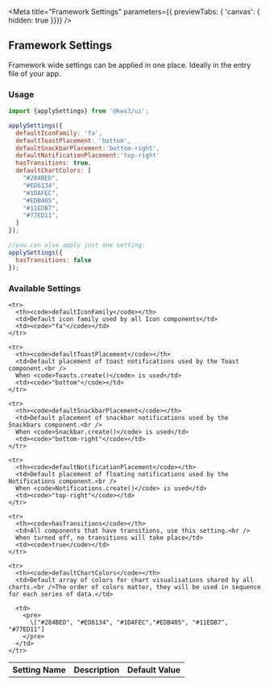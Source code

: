 
<Version />

<Meta title="Framework Settings" parameters={{ previewTabs: { 'canvas': { hidden: true }}}} />

## Framework Settings

Framework wide settings can be applied in one place.
Ideally in the entry file of your app.

### Usage

```js
import {applySettings} from '@kws3/ui';

applySettings({
  defaultIconFamily: 'fa',
  defaultToastPlacement: 'bottom',
  defaultSnackbarPlacement:'bottom-right',
  defaultNotificationPlacement:'top-right'
  hasTransitions: true,
  defaultChartColors: [
    "#284BED",
    "#ED6134",
    "#1DAFEC",
    "#EDB405",
    "#11EDB7",
    "#77ED11",
  ]
});

//you can also apply just one setting:
applySettings({
  hasTransitions: false
});
```

### Available Settings

<table class="table is-fullwidth">
  <tbody>
    <tr>
      <th>Setting Name</th>
      <th>Description</th>
      <th>Default Value</th>
    </tr>

    <tr>
      <th><code>defaultIconFamily</code></th>
      <td>Default icon family used by all Icon components</td>
      <td><code>"fa"</code></td>
    </tr>

    <tr>
      <th><code>defaultToastPlacement</code></th>
      <td>Default placement of toast notifications used by the Toast component.<br />
      When <code>Toasts.create()</code> is used</td>
      <td><code>"bottom"</code></td>
    </tr>

    <tr>
      <th><code>defaultSnackbarPlacement</code></th>
      <td>Default placement of snackbar notifications used by the Snackbars component.<br />
      When <code>Snackbar.create()</code> is used</td>
      <td><code>"bottom-right"</code></td>
    </tr>

    <tr>
      <th><code>defaultNotificationPlacement</code></th>
      <td>Default placement of floating notifications used by the Notifications component.<br />
      When <code>Notifications.create()</code> is used</td>
      <td><code>"top-right"</code></td>
    </tr>

    <tr>
      <th><code>hasTransitions</code></th>
      <td>All components that have transitions, use this setting.<br />
      When turned off, no transitions will take place</td>
      <td><code>true</code></td>
    </tr>

    <tr>
      <th><code>defaultChartColors</code></th>
      <td>Default array of colors for chart visualisations shared by all charts.<br />The order of colors matter, they will be used in sequence for each series of data.</td>

      <td>
        <pre>
          \["#284BED", "#ED6134", "#1DAFEC","#EDB405", "#11EDB7", "#77ED11"]
        </pre>
      </td>
    </tr>
  </tbody>
</table>
